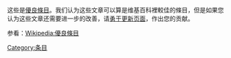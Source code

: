 {{tracking category}}
{{hiddencat}}
这些是[[Wikipedia:優良條目|優良條目]]。我们认为这些文章可以算是维基百科裡較佳的條目，但是如果您认为这些文章还需要进一步的改善，请[[Wikipedia:勇于更新页面|勇于更新页面]]，作出您的贡献。

参看：[[Wikipedia:優良條目|Wikipedia:優良條目]]

<!-- {{DEFAULTSORT: GOOD ARTICLE}} -->
[[Category:条目‎|Category:条目‎]]